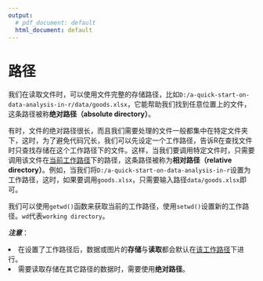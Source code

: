 ---
output:
  # pdf_document: default
  html_document: default
---

# 路径
我们在读取文件时，可以使用文件完整的存储路径，比如`D:/a-quick-start-on-data-analysis-in-r/data/goods.xlsx`，它能帮助我们找到任意位置上的文件，这条路径被称**绝对路径（absolute directory）**。

有时，文件的绝对路径很长，而且我们需要处理的文件一般都集中在特定文件夹下，这时，为了避免代码冗长，我们可以先设定一个工作路径，告诉R在查找文件时只查找存储在这个工作路径下的文件。这样，当我们要调用特定文件时，只需要调用该文件在<u>当前工作路径</u>下的路径，这条路径被称为**相对路径（relative directory）**。例如，当我们将`D:/a-quick-start-on-data-analysis-in-r`设置为工作路径，这时，如果要调用`goods.xlsx`，只需要输入路径`data/goods.xlsx`即可。

我们可以使用`getwd()`函数来获取当前的工作路径，使用`setwd()`设置新的工作路径。`wd`代表`working directory`。

***注意***：

<li>在设置了工作路径后，数据或图片的**存储**与**读取**都会默认在<u>该工作路径</u>下进行。</li>
<li>需要读取存储在其它路径的数据时，需要使用**绝对路径**。</li>
